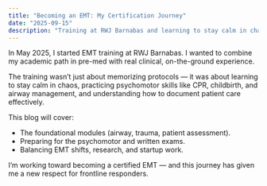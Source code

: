 ```yaml
---
title: "Becoming an EMT: My Certification Journey"
date: "2025-09-15"
description: "Training at RWJ Barnabas and learning to stay calm in chaos."
---
```


In May 2025, I started EMT training at RWJ Barnabas. I wanted to combine my academic path in pre-med with real clinical, on-the-ground experience.

The training wasn’t just about memorizing protocols — it was about learning to stay calm in chaos, practicing psychomotor skills like CPR, childbirth, and airway management, and understanding how to document patient care effectively.

This blog will cover:

- The foundational modules (airway, trauma, patient assessment).
- Preparing for the psychomotor and written exams.
- Balancing EMT shifts, research, and startup work.

I’m working toward becoming a certified EMT — and this journey has given me a new respect for frontline responders.


